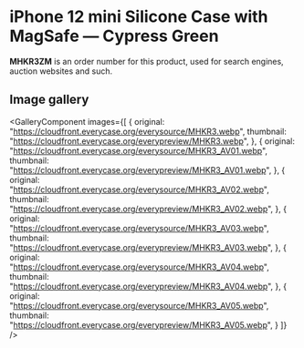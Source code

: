 
# iPhone 12 mini Silicone Case with MagSafe — Cypress Green

<Callout type='info' emoji='👉🏻'>**MHKR3ZM** is an order number for this product, used for search engines, auction websites and such.</Callout>

## Image gallery

<GalleryComponent
    images={[
      {
        original: "https://cloudfront.everycase.org/everysource/MHKR3.webp",
        thumbnail: "https://cloudfront.everycase.org/everypreview/MHKR3.webp",
      },
      {
        original: "https://cloudfront.everycase.org/everysource/MHKR3_AV01.webp",
        thumbnail: "https://cloudfront.everycase.org/everypreview/MHKR3_AV01.webp",
      },
      {
        original: "https://cloudfront.everycase.org/everysource/MHKR3_AV02.webp",
        thumbnail: "https://cloudfront.everycase.org/everypreview/MHKR3_AV02.webp",
      },
      {
        original: "https://cloudfront.everycase.org/everysource/MHKR3_AV03.webp",
        thumbnail: "https://cloudfront.everycase.org/everypreview/MHKR3_AV03.webp",
      },
      {
        original: "https://cloudfront.everycase.org/everysource/MHKR3_AV04.webp",
        thumbnail: "https://cloudfront.everycase.org/everypreview/MHKR3_AV04.webp",
      },
      {
        original: "https://cloudfront.everycase.org/everysource/MHKR3_AV05.webp",
        thumbnail: "https://cloudfront.everycase.org/everypreview/MHKR3_AV05.webp",
      }
    ]}
  />
